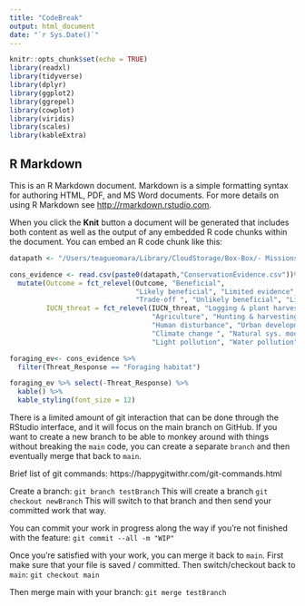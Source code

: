 ```yaml
---
title: "CodeBreak"
output: html_document
date: "`r Sys.Date()`"
---
```


```r
knitr::opts_chunk$set(echo = TRUE)
library(readxl)
library(tidyverse)
library(dplyr)
library(ggplot2)
library(ggrepel)
library(cowplot)
library(viridis)
library(scales)
library(kableExtra)
```

## R Markdown

This is an R Markdown document. Markdown is a simple formatting syntax for authoring HTML, PDF, and MS Word documents. For more details on using R Markdown see <http://rmarkdown.rstudio.com>.

When you click the **Knit** button a document will be generated that includes both content as well as the output of any embedded R code chunks within the document. You can embed an R code chunk like this:

```r
datapath <- "/Users/teagueomara/Library/CloudStorage/Box-Box/- Missions & Programs/Collaborative Projects/conservation_evidence/Bio Cons SI Shortfalls Cons Sci/data and script/"

cons_evidence <- read.csv(paste0(datapath,"ConservationEvidence.csv"))%>%
  mutate(Outcome = fct_relevel(Outcome, "Beneficial",
                               "Likely beneficial", "Limited evidence", 
                               "Trade-off ", "Unlikely beneficial", "Likely harmful", "No evidence"),
         IUCN_threat = fct_relevel(IUCN_threat, "Logging & plant harvesting",
                                   "Agriculture", "Hunting & harvesting", 
                                   "Human disturbance", "Urban development", "Energy prod. & mining", 
                                   "Climate change ", "Natural sys. modifications","White-nose Syndrome", "Invasive sp","Diseases",
                                   "Light pollution", "Water pollution", "Noise pollution", "Transportation & corridors", "Multiple threats"))

foraging_ev<- cons_evidence %>% 
  filter(Threat_Response == "Foraging habitat")

foraging_ev %>% select(-Threat_Response) %>%  
  kable() %>%
  kable_styling(font_size = 12)
```


There is a limited amount of git interaction that can be done through the RStudio interface, and it will focus on the main branch on GitHub. If you want to create a new branch to be able to monkey around with things without breaking the `main` code, you can create a separate `branch` and then eventually merge that back to `main`.

Brief list of git commands: https://happygitwithr.com/git-commands.html

Create a branch: 
`git branch testBranch` This will create a branch
`git checkout newBranch` This will switch to that branch and then send your committed work that way.

You can commit your work in progress along the way if you're not finished with the feature:
`git commit --all -m "WIP"`

Once you're satisfied with your work, you can merge it back to `main`. First make sure that your file is saved / committed. Then switch/checkout back to `main`:
`git checkout main`

Then merge main with your branch:
`git merge testBranch`